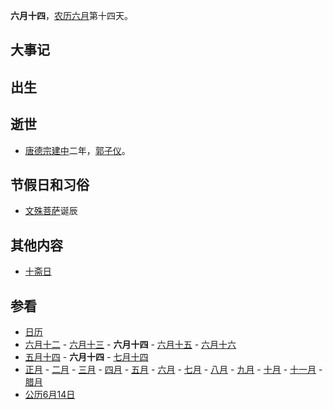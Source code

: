 {{Lunar06Calendar}}
'''六月十四'''，[[农历|农历]][[六月_(农历)|六月]]第十四天。

==大事记==

==出生==

==逝世==
*[[唐德宗|唐德宗]][[建中_(唐朝)|建中]]二年，[[郭子仪|郭子仪]]。

==节假日和习俗==
*[[文殊菩萨|文殊菩萨]]诞辰

==其他内容==
*[[十斋日|十斋日]]

==参看==
*[[历史上的今天|日历]]
*[[六月十二|六月十二]] - [[六月十三|六月十三]] - '''六月十四''' - [[六月十五|六月十五]] - [[六月十六|六月十六]] 
*[[五月十四|五月十四]] - '''六月十四''' - [[七月十四|七月十四]]
*[[正月|正月]] - [[二月_(农历)|二月]] - [[三月_(农历)|三月]] - [[四月_(农历)|四月]] - [[五月_(农历)|五月]] - [[六月_(农历)|六月]] - [[七月_(农历)|七月]] - [[八月_(农历)|八月]] - [[九月_(农历)|九月]] - [[十月_(农历)|十月]] - [[十一月_(农历)|十一月]] - [[腊月|腊月]]
*[[公历|公历]][[6月14日|6月14日]]